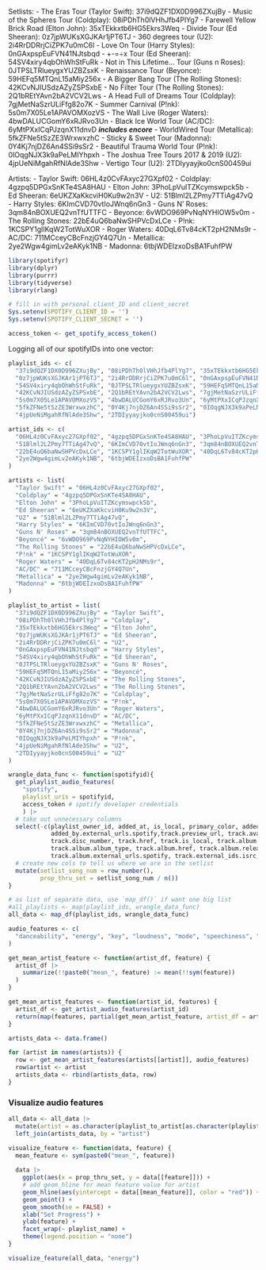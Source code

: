 Setlists: 
- The Eras Tour (Taylor Swift): 37i9dQZF1DX0D996ZXujBy
- Music of the Spheres Tour (Coldplay): 08iPDhTh0lVHhJfb4PlYg7
- Farewell Yellow Brick Road (Elton John): 35xTEkkxtb6HG5Ekrs3Weq
- Divide Tour (Ed Sheeran): 0z7jpWUKsXGJKAr1jPT6TJ
- 360 degrees tour (U2): 2i4RrDDRrjCiZPK7u0mC6l
- Love On Tour (Harry Styles): 0nGAxpspEuFVN41NJtsbqd
- +-=÷x Tour (Ed Sheeran): 54SV4xiry4qbOhWhStFuRk
- Not in This Lifetime... Tour (Guns n Roses): 0JTPSLTRlueygxYUZBZsxK
- Renaissance Tour (Beyonce): 59HEFq5MTQnL15aMiy256x
- A Bigger Bang Tour (The Rolling Stones): 42KCvNJIUSdzAZyZSPSxbE
- No Filter Tour (The Rolling Stones): 2Q1bREtYAvn2bA2VCV2Lws
- A Head Full of Dreams Tour (Coldplay): 7gjMetNaSzrULiFfg82o7K
- Summer Carnival (P!nk): 5s0m7X05Le1APAVOMXozVS
- The Wall Live (Roger Waters): 4bwDALUCGomY6xRJRvo3Un
- Black Ice World Tour (AC/DC): 6yMtPXxICqPJzqnX11dnvD ***includes encore***
- WorldWired Tour (Metallica): 5fkZFNe5tSzZE3WrxwxzhC
- Sticky & Sweet Tour (Madonna): 0Y4Kj7njDZ6An4SSi9sSr2
- Beautiful Trauma World Tour (P!nk): 0IOqgNJX3k9aPeLMIYhpxh
- The Joshua Tree Tours 2017 & 2019 (U2): 4jpUeNiMgahRfNlAde3Shw
- Vertigo Tour (U2): 2TDIyyayjko0cnS00459ui

Artists: 
- Taylor Swift: 06HL4z0CvFAxyc27GXpf02
- Coldplay: 4gzpq5DPGxSnKTe4SA8HAU
- Elton John: 3PhoLpVuITZKcymswpck5b
- Ed Sheeran: 6eUKZXaKkcviH0Ku9w2n3V
- U2: 51Blml2LZPmy7TTiAg47vQ
- Harry Styles: 6KImCVD70vtIoJWnq6nGn3
- Guns N' Roses: 3qm84nBOXUEQ2vnTfUTTFC
- Beyonce: 6vWDO969PvNqNYHIOW5v0m
- The Rolling Stones: 22bE4uQ6baNwSHPVcDxLCe
- P!nk: 1KCSPY1glIKqW2TotWuXOR
- Roger Waters: 40DqL6Tv84cKT2pH2NMs9r
- AC/DC: 711MCceyCBcFnzjGY4Q7Un
- Metallica: 2ye2Wgw4gimLv2eAKyk1NB
- Madonna: 6tbjWDEIzxoDsBA1FuhfPW

```r
library(spotifyr)
library(dplyr)
library(purrr)
library(tidyverse)
library(rlang)
```

```r
# fill in with personal client_ID and client_secret
Sys.setenv(SPOTIFY_CLIENT_ID = '')
Sys.setenv(SPOTIFY_CLIENT_SECRET = '')

access_token <- get_spotify_access_token()
```

Logging all of our spotifyIDs into one vector:

```r
playlist_ids <- c(
  "37i9dQZF1DX0D996ZXujBy", "08iPDhTh0lVHhJfb4PlYg7", "35xTEkkxtb6HG5Ekrs3Weq",
  "0z7jpWUKsXGJKAr1jPT6TJ", "2i4RrDDRrjCiZPK7u0mC6l", "0nGAxpspEuFVN41NJtsbqd",
  "54SV4xiry4qbOhWhStFuRk", "0JTPSLTRlueygxYUZBZsxK", "59HEFq5MTQnL15aMiy256x", 
  "42KCvNJIUSdzAZyZSPSxbE", "2Q1bREtYAvn2bA2VCV2Lws", "7gjMetNaSzrULiFfg82o7K",
  "5s0m7X05Le1APAVOMXozVS", "4bwDALUCGomY6xRJRvo3Un", "6yMtPXxICqPJzqnX11dnvD",
  "5fkZFNe5tSzZE3WrxwxzhC", "0Y4Kj7njDZ6An4SSi9sSr2", "0IOqgNJX3k9aPeLMIYhpxh", 
  "4jpUeNiMgahRfNlAde3Shw", "2TDIyyayjko0cnS00459ui")

artist_ids <- c(
  "06HL4z0CvFAxyc27GXpf02", "4gzpq5DPGxSnKTe4SA8HAU", "3PhoLpVuITZKcymswpck5b", "6eUKZXaKkcviH0Ku9w2n3V", 
  "51Blml2LZPmy7TTiAg47vQ", "6KImCVD70vtIoJWnq6nGn3", "3qm84nBOXUEQ2vnTfUTTFC", "6vWDO969PvNqNYHIOW5v0m", 
  "22bE4uQ6baNwSHPVcDxLCe", "1KCSPY1glIKqW2TotWuXOR", "40DqL6Tv84cKT2pH2NMs9r", "711MCceyCBcFnzjGY4Q7Un", 
  "2ye2Wgw4gimLv2eAKyk1NB", "6tbjWDEIzxoDsBA1FuhfPW"
)

artists <- list(
  "Taylor Swift" = "06HL4z0CvFAxyc27GXpf02",
  "Coldplay" = "4gzpq5DPGxSnKTe4SA8HAU",
  "Elton John" = "3PhoLpVuITZKcymswpck5b",
  "Ed Sheeran" = "6eUKZXaKkcviH0Ku9w2n3V",
  "U2" = "51Blml2LZPmy7TTiAg47vQ",
  "Harry Styles" = "6KImCVD70vtIoJWnq6nGn3",
  "Guns N' Roses" = "3qm84nBOXUEQ2vnTfUTTFC",
  "Beyoncé" = "6vWDO969PvNqNYHIOW5v0m",
  "The Rolling Stones" = "22bE4uQ6baNwSHPVcDxLCe", 
  "P!nk" = "1KCSPY1glIKqW2TotWuXOR", 
  "Roger Waters" = "40DqL6Tv84cKT2pH2NMs9r",
  "AC/DC" = "711MCceyCBcFnzjGY4Q7Un",
  "Metallica" = "2ye2Wgw4gimLv2eAKyk1NB",
  "Madonna" = "6tbjWDEIzxoDsBA1FuhfPW"
)

playlist_to_artist = list(
  "37i9dQZF1DX0D996ZXujBy" = "Taylor Swift",
  "08iPDhTh0lVHhJfb4PlYg7" = "Coldplay",
  "35xTEkkxtb6HG5Ekrs3Weq" = "Elton John",
  "0z7jpWUKsXGJKAr1jPT6TJ" = "Ed Sheeran",
  "2i4RrDDRrjCiZPK7u0mC6l" = "U2",
  "0nGAxpspEuFVN41NJtsbqd" = "Harry Styles", 
  "54SV4xiry4qbOhWhStFuRk" = "Ed Sheeran",
  "0JTPSLTRlueygxYUZBZsxK" = "Guns N' Roses",
  "59HEFq5MTQnL15aMiy256x" = "Beyoncé",
  "42KCvNJIUSdzAZyZSPSxbE" = "The Rolling Stones",
  "2Q1bREtYAvn2bA2VCV2Lws" = "The Rolling Stones",
  "7gjMetNaSzrULiFfg82o7K" = "Coldplay",
  "5s0m7X05Le1APAVOMXozVS" = "P!nk",
  "4bwDALUCGomY6xRJRvo3Un" = "Roger Waters",
  "6yMtPXxICqPJzqnX11dnvD" = "AC/DC",
  "5fkZFNe5tSzZE3WrxwxzhC" = "Metallica", 
  "0Y4Kj7njDZ6An4SSi9sSr2" = "Madonna",
  "0IOqgNJX3k9aPeLMIYhpxh" = "P!nk",
  "4jpUeNiMgahRfNlAde3Shw" = "U2",
  "2TDIyyayjko0cnS00459ui" = "U2"
)
```


```r
wrangle_data_func <- function(spotifyid){
  get_playlist_audio_features(
    "spotify", 
    playlist_uris = spotifyid, 
    access_token # spotify developer credentials
    ) |>
  # take out unnecessary columns
  select(-c(playlist_owner_id, added_at, is_local, primary_color, added_by.href, added_by.id, added_by.type, added_by.uri, 
            added_by.external_urls.spotify,track.preview_url, track.available_markets, track.type, track.episode, track.track,
            track.disc_number, track.href, track.is_local, track.album.available_markets, track.album.type,
            track.album.album_type, track.album.href, track.album.release_date_precision, track.album.artists,
            track.album.external_urls.spotify, track.external_ids.isrc, track.external_urls.spotify, video_thumbnail.url )) |>
  # create new cols to tell us where we are in the setlist
  mutate(setlist_song_num = row_number(),
         prop_thru_set = setlist_song_num / n())
}
```

```r
# as list of separate data, use `map_df()` if want one big list
#all_playlists <- map(playlist_ids, wrangle_data_func)
all_data <- map_df(playlist_ids, wrangle_data_func)
```


```r
audio_features <- c(
  "danceability", "energy", "key", "loudness", "mode", "speechiness", "acousticness", "instrumentalness", "liveness", "valence", "tempo", "duration_ms"
)
```

```r
get_mean_artist_feature <- function(artist_df, feature) {
  artist_df |>
    summarize(!!paste0("mean_", feature) := mean(!!sym(feature))
  )
}

get_mean_artist_features <- function(artist_id, features) {
  artist_df <- get_artist_audio_features(artist_id)
  return(map(features, partial(get_mean_artist_feature, artist_df = artist_df)) |> list_cbind())
}
```

```r
artists_data <- data.frame()

for (artist in names(artists)) {
  row <- get_mean_artist_features(artists[[artist]], audio_features)
  row$artist <- artist
  artists_data <- rbind(artists_data, row)
}
```


### Visualize audio features
```r
all_data <- all_data |>
  mutate(artist = as.character(playlist_to_artist[as.character(playlist_id)])) |>
  left_join(artists_data, by = "artist")
```


```r
visualize_feature <- function(data, feature) {
  mean_feature <- sym(paste0("mean_", feature))
    
  data |>
    ggplot(aes(x = prop_thru_set, y = data[[feature]])) + 
    # add geom_hline for mean feature value for artist
    geom_hline(aes(yintercept = data[[mean_feature]], color = "red")) +
    geom_point() +
    geom_smooth(se = FALSE) + 
    xlab("Set Progress") + 
    ylab(feature) + 
    facet_wrap(~ playlist_name) + 
    theme(legend.position = "none")
}
```

```r
visualize_feature(all_data, "energy")
```

